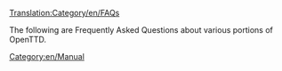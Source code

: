 [[Translation:Category/en/FAQs]]


The following are Frequently Asked Questions about various portions of OpenTTD.

{{en/catmore}}

[[Category:en/Manual]]